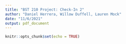 ```yaml
---
title: "BST 210 Project: Check-In 2"
author: "Daniel Herrera, Willow Duffell, Lauren Mock"
date: "11/6/2021"
output: pdf_document
---
```


```r
knitr::opts_chunk$set(echo = TRUE)
```

